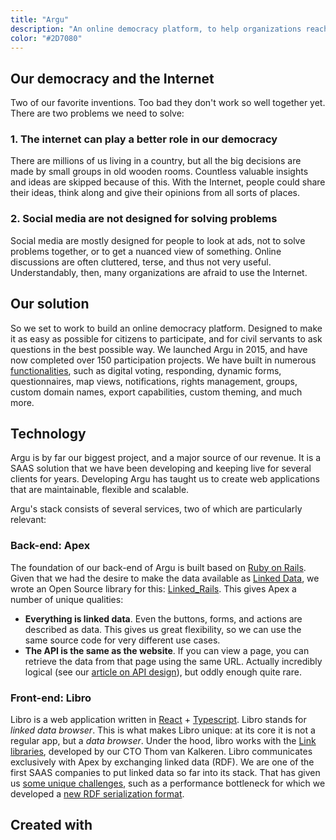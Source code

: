 ```yaml
---
title: "Argu"
description: "An online democracy platform, to help organizations reach their constituencies."
color: "#2D7080"
---
```


## Our democracy and the Internet

Two of our favorite inventions.
Too bad they don't work so well together yet.
There are two problems we need to solve:

### 1. The internet can play a better role in our democracy

There are millions of us living in a country, but all the big decisions are made by small groups in old wooden rooms.
Countless valuable insights and ideas are skipped because of this.
With the Internet, people could share their ideas, think along and give their opinions from all sorts of places.

### 2. Social media are not designed for solving problems

Social media are mostly designed for people to look at ads, not to solve problems together, or to get a nuanced view of something.
Online discussions are often cluttered, terse, and thus not very useful.
Understandably, then, many organizations are afraid to use the Internet.

<BigImage image="cases/argu_abstract_en.png" />

## Our solution

So we set to work to build an online democracy platform.
Designed to make it as easy as possible for citizens to participate, and for civil servants to ask questions in the best possible way.
We launched Argu in 2015, and have now completed over 150 participation projects.
We have built in numerous [functionalities](https://argu.co/info/functionaliteiten), such as digital voting, responding, dynamic forms, questionnaires, map views, notifications, rights management, groups, custom domain names, export capabilities, custom theming, and much more.

<BigImage image="cases/argu_body.png" />

## Technology

Argu is by far our biggest project, and a major source of our revenue.
It is a SAAS solution that we have been developing and keeping live for several clients for years.
Developing Argu has taught us to create web applications that are maintainable, flexible and scalable.

Argu's stack consists of several services, two of which are particularly relevant:

### Back-end: Apex

The foundation of our back-end of Argu is built based on [Ruby on Rails](/en/tech/ruby-on-rails).
Given that we had the desire to make the data available as [Linked Data](/enl/blog/what-is-linked-data), we wrote an Open Source library for this: [Linked_Rails](https://github.com/ontola/linked_rails).
This gives Apex a number of unique qualities:

- **Everything is linked data**. Even the buttons, forms, and actions are described as data. This gives us great flexibility, so we can use the same source code for very different use cases.
- **The API is the same as the website**. If you can view a page, you can retrieve the data from that page using the same URL. Actually incredibly logical (see our [article on API design](/blog/api-design)), but oddly enough quite rare.

### Front-end: Libro

Libro is a web application written in [React](/en/tech/react) + [Typescript](/en/tech/typescript).
Libro stands for _linked data browser_.
This is what makes Libro unique: at its core it is not a regular app, but a _data browser_.
Under the hood, libro works with the [Link libraries](https://github.com/rescribet/link-redux), developed by our CTO Thom van Kalkeren.
Libro communicates exclusively with Apex by exchanging linked data (RDF).
We are one of the first SAAS companies to put linked data so far into its stack.
That has given us [some unique challenges](/blog/full-stack-linked-data/), such as a performance bottleneck for which we developed a [new RDF serialization format](https://github.com/ontola/hextuples).

## Created with

<TechWrapperSmall>
  <TechPill technology={'react'} />
  <TechPill technology={'ruby-on-rails'} />
  <TechPill technology={'typescript'} />
</TechWrapperSmall>
